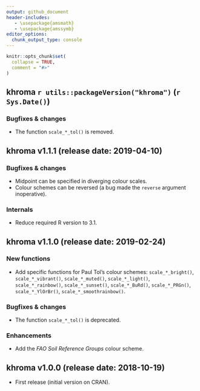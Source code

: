 ```yaml
---
output: github_document
header-includes:
   - \usepackage{amsmath}
   - \usepackage{amssymb}
editor_options: 
  chunk_output_type: console
---
```


<!-- NEWS.md is generated from NEWS.Rmd. Please edit that file -->

```r
knitr::opts_chunk$set(
  collapse = TRUE,
  comment = "#>"
)
```

## khroma `r utils::packageVersion("khroma")` (`r Sys.Date()`)

### Bugfixes & changes
* The function `scale_*_tol()` is removed.

## khroma v1.1.1 (release date: 2019-04-10)
### Bugfixes & changes
* Midpoint can be specified in diverging colour scales.
* Colour schemes can be reversed (a bug made the `reverse` argument inoperative).

### Internals
* Reduce required R version to 3.1.

## khroma v1.1.0 (release date: 2019-02-24)
### New functions
* Add specific functions for Paul Tol's colour schemes: `scale_*_bright()`, `scale_*_vibrant()`, `scale_*_muted()`, `scale_*_light()`, `scale_*_rainbow()`, `scale_*_sunset()`, `scale_*_BuRd()`, `scale_*_PRGn()`, `scale_*_YlOrBr()`, `scale_*_smoothrainbow()`.

### Bugfixes & changes
* The function `scale_*_tol()` is deprecated.

### Enhancements
* Add the *FAO Soil Reference Groups* colour scheme.

## khroma v1.0.0 (release date: 2018-10-19)

* First release (initial version on CRAN).
